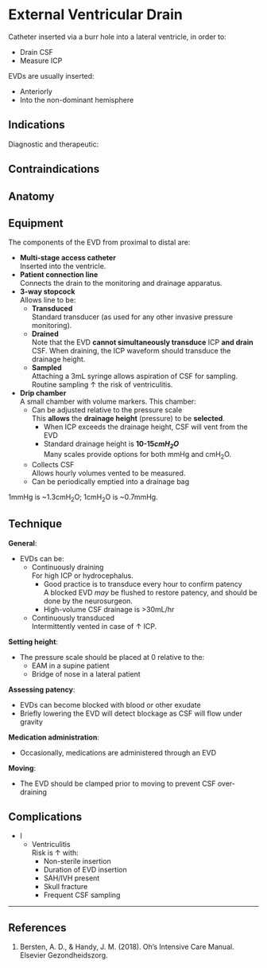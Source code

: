 # External Ventricular Drain

Catheter inserted via a burr hole into a lateral ventricle, in order to:

* Drain CSF
* Measure ICP

:::column-margin
EVDs are usually inserted:

* Anteriorly
* Into the non-dominant hemisphere
:::

## Indications

Diagnostic and therapeutic:

## Contraindications

## Anatomy

## Equipment

The components of the EVD from proximal to distal are:

* **Multi-stage access catheter**\
Inserted into the ventricle.
* **Patient connection line**\
Connects the drain to the monitoring and drainage apparatus.
* **3-way stopcock**\
Allows line to be:
	* **Transduced**\
	Standard transducer (as used for any other invasive pressure monitoring).
	* **Drained**\
	Note that the EVD **cannot simultaneously transduce** ICP **and drain** CSF. When draining, the ICP waveform should transduce the drainage height.
	* **Sampled**\
	Attaching a 3mL syringe allows aspiration of CSF for sampling. Routine sampling ↑ the risk of ventriculitis.
* **Drip chamber**\
A small chamber with volume markers. This chamber:
	* Can be adjusted relative to the pressure scale\
	This **allows** the **drainage height** (pressure) to be **selected**.
		* When ICP exceeds the drainage height, CSF will vent from the EVD
		* Standard drainage height is **10-15*cmH~2~O***\
		Many scales provide options for both mmHg and cmH~2~O. 
	* Collects CSF\
	Allows hourly volumes vented to be measured.
	* Can be periodically emptied into a drainage bag

:::column-margin
1mmHg is \~1.3cmH~2~O; 1cmH~2~O is \~0.7mmHg.
:::

## Technique

**General**:

* EVDs can be:
	* Continuously draining\
	For high ICP or hydrocephalus.
		* Good practice is to transduce every hour to confirm patency\
		A blocked EVD *may* be flushed to restore patency, and should be done by the neurosurgeon.
		* High-volume CSF drainage is >30mL/hr
	* Continuously transduced\
	Intermittently vented in case of ↑ ICP.


**Setting height**:

* The pressure scale should be placed at 0 relative to the:
	* EAM in a supine patient
	* Bridge of nose in a lateral patient


**Assessing patency**:

* EVDs can become blocked with blood or other exudate
* Briefly lowering the EVD will detect blockage as CSF will flow under gravity


**Medication administration**:

* Occasionally, medications are administered through an EVD


**Moving**:

* The EVD should be clamped prior to moving to prevent CSF over-draining

## Complications

* I
	* Ventriculitis\
	Risk is ↑ with:
		* Non-sterile insertion
		* Duration of EVD insertion
		* SAH/IVH present
		* Skull fracture
		* Frequent CSF sampling

---

## References

1. Bersten, A. D., & Handy, J. M. (2018). Oh’s Intensive Care Manual. Elsevier Gezondheidszorg.